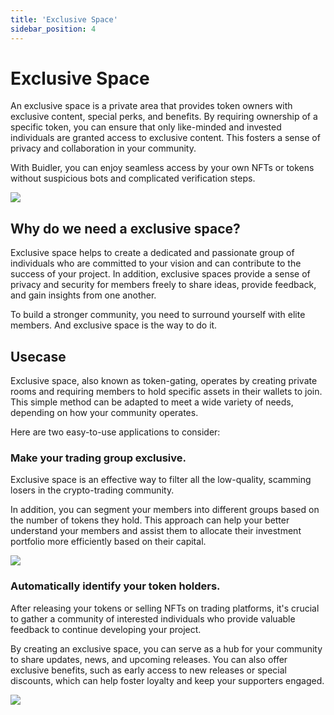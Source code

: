 ```yaml
---
title: 'Exclusive Space'
sidebar_position: 4
---
```


# Exclusive Space
An exclusive space is a private area that provides token owners with exclusive content, special perks, and benefits. By requiring ownership of a specific token, you can ensure that only like-minded and invested individuals are granted access to exclusive content. This fosters a sense of privacy and collaboration in your community.

With Buidler, you can enjoy seamless access by your own NFTs or tokens without suspicious bots and complicated verification steps.

![](../../static/img/general/exclusive-space/exclusive-space-feature.png)

## Why do we need a exclusive space?

Exclusive space helps to create a dedicated and passionate group of individuals who are committed to your vision and can contribute to the success of your project. In addition, exclusive spaces provide a sense of privacy and security for members freely to share ideas, provide feedback, and gain insights from one another.

To build a stronger community, you need to surround yourself with elite members. And exclusive space is the way to do it.

## Usecase
Exclusive space, also known as token-gating, operates by creating private rooms and requiring members to hold specific assets in their wallets to join. This simple method can be adapted to meet a wide variety of needs, depending on how your community operates. 

Here are two easy-to-use applications to consider:

### Make your trading group exclusive.

Exclusive space is an effective way to filter all the low-quality, scamming losers in the crypto-trading community.

In addition, you can segment your members into different groups based on the number of tokens they hold. This approach can help your better understand your members and assist them to allocate their investment portfolio more efficiently based on their capital.

![](../../static/img/general/exclusive-space/exclusive-space-trading.png)

### Automatically identify your token holders.

After releasing your tokens or selling NFTs on trading platforms, it's crucial to gather a community of interested individuals who provide valuable feedback to continue developing your project.

By creating an exclusive space, you can serve as a hub for your community to share updates, news, and upcoming releases. You can also offer exclusive benefits, such as early access to new releases or special discounts, which can help foster loyalty and keep your supporters engaged.

![](../../static/img/general/exclusive-space/exclusive-space-nft-holders.png)
